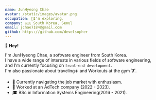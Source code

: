 ```yaml
---
name: JunHyeong Chae
avatar: /static/images/avatar.png
occupation: 🚀I'm exploring.
company: 🇰🇷 South Korea, Seoul
email: jchae7184@gmail.com
github: https://github.com/develsopher
---
```


**👋 Hey!**

I'm JunHyeong Chae, a software engineer from South Korea.<br /> I have a wide range of interests in various fields of software engineering, and I'm currently focusing on `front-end development`.<br/> I'm also passionate about traveling✈️ and Workouts at the gym 🏋️.

- 🚀 Currently navigating the job market with enthusiasm.
- 💼 Worked at an AdTech company (2022 - 2023).
- 🎓 BSc in Information Systems Engineering(2016 - 2021).
